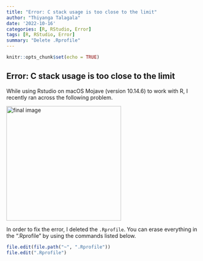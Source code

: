 ```yaml
---
title: "Error: C stack usage is too close to the limit"
author: "Thiyanga Talagala"
date: '2022-10-16'
categories: [R, RStudio, Error]
tags: [R, RStudio, Error]
summary: "Delete .Rprofile"
---
```


```r
knitr::opts_chunk$set(echo = TRUE)
```

## Error: C stack usage is too close to the limit

While using Rstudio on macOS Mojave (version 10.14.6) to work with R, I recently ran across the following problem.

<img src="/post/error.PNG" alt="final image" width="300"/>



In order to fix the error, I deleted the `.Rprofile`. You can erase everything in the ".Rprofile" by using the commands listed below.

```r
file.edit(file.path("~", ".Rprofile")) 
file.edit(".Rprofile")
```